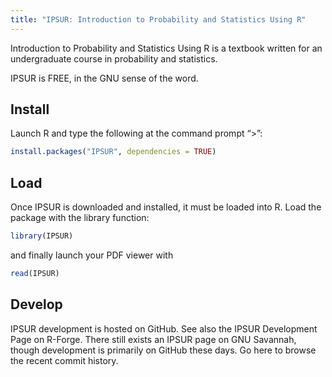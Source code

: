 ```yaml
---
title: "IPSUR: Introduction to Probability and Statistics Using R"
---
```


Introduction to Probability and Statistics Using R is a textbook written for an undergraduate course in probability and statistics.

IPSUR is FREE, in the GNU sense of the word.

## Install 

Launch R and type the following at the command prompt ">":

```r
install.packages("IPSUR", dependencies = TRUE)
```

## Load

Once IPSUR is downloaded and installed, it must be loaded into R. Load the package with the library function:

```r
library(IPSUR)
```

and finally launch your PDF viewer with

```r
read(IPSUR)
```

## Develop

IPSUR development is hosted on GitHub. See also the IPSUR Development Page on R-Forge. There still exists an IPSUR page on GNU Savannah, though development is primarily on GitHub these days. Go here to browse the recent commit history.


